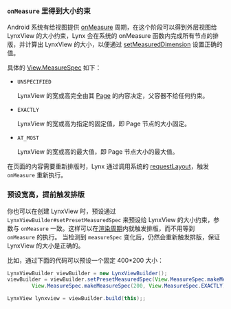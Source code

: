### `onMeasure` 里得到大小约束

Android 系统有给视图提供 [onMeasure](<https://developer.android.com/reference/android/view/View#onMeasure(int,%20int)>) 周期，在这个阶段可以得到外层视图给 LynxView 的大小约束，Lynx 会在系统的 onMeasure 函数内完成所有节点的排版，并计算出 LynxView 的大小，以便通过 [setMeasuredDimension](<https://developer.android.com/reference/android/view/View#setMeasuredDimension(int,%20int)>) 设置正确的值。

具体的 [View.MeasureSpec](https://developer.android.com/reference/android/view/View.MeasureSpec) 如下：

- `UNSPECIFIED`

  LynxView 的宽或高完全由其 [Page](/api/elements/built-in/page) 的内容决定，父容器不给任何约束。

- `EXACTLY`

  LynxView 的宽或高为指定的固定值，即 Page 节点的大小固定。

- `AT_MOST`

  LynxView 的宽或高的最大值，即 Page 节点大小的最大值。

在页面的内容需要重新排版时，Lynx 通过调用系统的 [requestLayout](<https://developer.android.com/reference/android/view/View#requestLayout()>)，触发 `onMeasure` 重新执行。

### 预设宽高，提前触发排版

你也可以在创建 LynxView 时，预设通过 `LynxViewBuilder#setPresetMeasuredSpec` 来预设给 LynxView 的大小约束，参数与 `onMeasure` 一致。这样可以在[渲染周期](/guide/spec#pipeline)内就触发排版，而不用等到 `onMeasure` 的执行。
当检测到 `measureSpec` 变化后，仍然会重新触发排版，保证 LynxView 的大小是正确的。

比如，通过下面的代码可以预设一个固定 400\*200 大小：

```java
LynxViewBuilder viewBuilder = new LynxViewBuilder();
viewBuilder = viewBuilder.setPresetMeasuredSpec(View.MeasureSpec.makeMeasureSpec(400, View.MeasureSpec.EXACTLY),
        View.MeasureSpec.makeMeasureSpec(200, View.MeasureSpec.EXACTLY));

LynxView lynxview = viewBuilder.build(this);;
```
